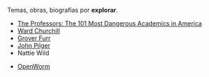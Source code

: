 {{header|1=Explorar}}

Temas, obras, biografías por '''explorar'''.

* [https://en.wikipedia.org/wiki/The_Professors:_The_101_Most_Dangerous_Academics_in_America The Professors: The 101 Most Dangerous Academics in America]
* [https://en.wikipedia.org/wiki/Ward_Churchill Ward Churchill]
* [https://en.wikipedia.org/wiki/Grover_Furr Grover Furr]
* [https://vimeo.com/user5080139/videos/sort:date John Pilger]
* Nattie Wild

* [https://en.wikipedia.org/wiki/OpenWorm OpenWorm]

{{footer}}
